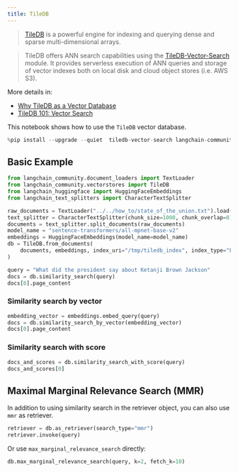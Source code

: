 ```yaml
---
title: TileDB
---
```


> [TileDB](https://github.com/TileDB-Inc/TileDB) is a powerful engine for indexing and querying dense and sparse multi-dimensional arrays.

> TileDB offers ANN search capabilities using the [TileDB-Vector-Search](https://github.com/TileDB-Inc/TileDB-Vector-Search) module. It provides serverless execution of ANN queries and storage of vector indexes both on local disk and cloud object stores (i.e. AWS S3).

More details in:
-  [Why TileDB as a Vector Database](https://tiledb.com/blog/why-tiledb-as-a-vector-database)
-  [TileDB 101: Vector Search](https://tiledb.com/blog/tiledb-101-vector-search)

This notebook shows how to use the `TileDB` vector database.


```python
%pip install --upgrade --quiet  tiledb-vector-search langchain-community
```

## Basic Example


```python
from langchain_community.document_loaders import TextLoader
from langchain_community.vectorstores import TileDB
from langchain_huggingface import HuggingFaceEmbeddings
from langchain_text_splitters import CharacterTextSplitter

raw_documents = TextLoader("../../how_to/state_of_the_union.txt").load()
text_splitter = CharacterTextSplitter(chunk_size=1000, chunk_overlap=0)
documents = text_splitter.split_documents(raw_documents)
model_name = "sentence-transformers/all-mpnet-base-v2"
embeddings = HuggingFaceEmbeddings(model_name=model_name)
db = TileDB.from_documents(
    documents, embeddings, index_uri="/tmp/tiledb_index", index_type="FLAT"
)
```


```python
query = "What did the president say about Ketanji Brown Jackson"
docs = db.similarity_search(query)
docs[0].page_content
```

### Similarity search by vector


```python
embedding_vector = embeddings.embed_query(query)
docs = db.similarity_search_by_vector(embedding_vector)
docs[0].page_content
```

### Similarity search with score


```python
docs_and_scores = db.similarity_search_with_score(query)
docs_and_scores[0]
```

## Maximal Marginal Relevance Search (MMR)

In addition to using similarity search in the retriever object, you can also use `mmr` as retriever.


```python
retriever = db.as_retriever(search_type="mmr")
retriever.invoke(query)
```

Or use `max_marginal_relevance_search` directly:


```python
db.max_marginal_relevance_search(query, k=2, fetch_k=10)
```
